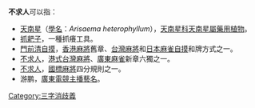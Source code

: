 '''不求人'''可以指：
* [[天南星|天南星]]（[[學名|學名]]：''Arisaema heterophyllum''），[[天南星科|天南星科]][[天南星屬|天南星屬]][[藥用植物|藥用植物]]。
* [[抓耙子|抓耙子]]，一種抓癢工具。
* [[門前清自摸|門前清自摸]]，[[香港麻將|香港麻將]]舊章、[[台灣麻將|台灣麻將]]和[[日本麻雀|日本麻雀]][[自摸_(麻雀)|自摸]]和牌方式之一。
* [[廣東麻雀#不|不求人]]，[[十六張麻將_(港澳)#規則|港式台灣麻將]]、[[廣東麻雀|廣東麻雀]]新章六獨之一。
* [[国标麻将#不求人|不求人]]，[[國標麻將|國標麻將]]四分規則之一。
* 游鹏，[[廣東|廣東]][[電子競技|電競]][[直播主|主播]][[藝名|藝名]]。

{{disambig}}
[[Category:三字消歧義|Category:三字消歧義]]